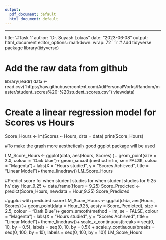 ---
output:
  pdf_document: default
  html_document: default
---
---
title: '#Task 1'
author: "Dr. Suyash Lokras"
date: "2023-06-08"
output: html_document
editor_options: 
  markdown: 
    wrap: 72
```{r}
# Add tidyverse package
library(tidyverse)

# Add the raw data from github
library(readr)
data <- read.csv("https://raw.githubusercontent.com/AdiPersonalWorks/Random/master/student_scores%20-%20student_scores.csv")
view(data)

# Create a linear regression model for Scores vs Hours
Score_Hours <- lm(Scores ~ Hours, data = data)
print(Score_Hours)

#To make the graph more aesthetically good ggplot package will be used

LM_Score_Hours <- ggplot(data, aes(Hours, Scores) )+
  geom_point(size = 2.5, colour = "Dark blue")+
  geom_smooth(method = lm, se = FALSE, colour = "Magenta")+
  labs(X = "Hours studied", y = "Scores Achieved", title = "Linear Model")+
  theme_linedraw()
  LM_Score_Hours

#Predict score for when student studies for when student studies for 9.25 hr/ day
Hour_9.25 <- data.frame(Hours = 9.25)
Score_Predicted <- predict(Score_Hours, newdata = Hour_9.25)
Score_Predicted

#ggplot with predicted score
LM_Score_Hours <- ggplot(data, aes(Hours, Scores) )+
  geom_point(data = Hour_9.25, aes(y = Score_Predicted), size = 2.5, colour = "Dark Blue")+
  geom_smooth(method = lm, se = FALSE, colour = "Magenta")+
  labs(X = "Hours studied", y = "Scores Achieved", title = "Linear Model")+
  theme_linedraw()+
  scale_x_continuous(breaks = seq(0, 10, by = 0.5),
                     labels = seq(0, 10, by = 0.5)) +
  scale_y_continuous(breaks = seq(0, 100, by = 10),
                     labels = seq(0, 100, by = 10))
LM_Score_Hours



